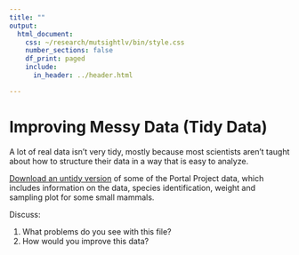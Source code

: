 ```yaml
---
title: ""
output:
  html_document:
    css: ~/research/mutsightlv/bin/style.css
    number_sections: false
    df_print: paged
    include:
      in_header: ../header.html

---
```


# Improving Messy Data (Tidy Data) 

A lot of real data isn't very tidy, mostly because most scientists aren't taught
about how to structure their data in a way that is easy to analyze.

[Download an untidy version](https://datacarpentry.github.io/semester-biology/data/untidy-portal-data.xlsx) of some of the Portal Project data, which includes information on the data, species identification, weight and sampling plot for some small mammals. 

Discuss: 

1. What problems do you see with this file?
2. How would you improve this data?

